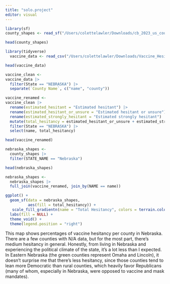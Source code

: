 ```yaml
---
title: "solo.project"
editor: visual
---
```


```r
library(sf)
county_shapes <- read_sf("/Users/colettelawler/Downloads/cb_2023_us_county_500k")

head(county_shapes)
```
```r
library(tidyverse) 
  vaccine_data <- read_csv("/Users/colettelawler/Downloads/Vaccine_Hesitancy_for_COVID-19__County_and_local_estimates_20250402.csv")
```
```r
head(vaccine_data)
```
```r
vaccine_clean <-
vaccine_data |>
  filter(State == "NEBRASKA") |>
  separate(`County Name`, c("name", "county")) 
```
```r
vaccine_renamed <-
vaccine_clean |>
  rename(estimated_hesitant = "Estimated hesitant") |>
  rename(estimated_hesitant_or_unsure = "Estimated hesitant or unsure") |>
  rename(estimated_strongly_hesitant = "Estimated strongly hesitant") |>
  mutate(total_hesitancy = estimated_hesitant_or_unsure + estimated_strongly_hesitant + estimated_hesitant) |>
  filter(State == "NEBRASKA") |>
  select(name, total_hesitancy)

head(vaccine_renamed)
```

```r
nebraska_shapes <-
  county_shapes |>
  filter(STATE_NAME == "Nebraska")

head(nebraska_shapes)

nebraska_shapes <-
  nebraska_shapes |>
  full_join(vaccine_renamed, join_by(NAME == name))
```

```r
ggplot() +
  geom_sf(data = nebraska_shapes,
          aes(fill = total_hesitancy)) +
   scale_fill_gradientn(name = "Total Hesitancy", colors = terrain.colors(10)) +
  labs(fill = NULL) +
  theme_void() +
  theme(legend.position = "right")
```
This map shows percentages of vaccine hesitancy per county in Nebraska. There are a few counties with N/A data, but for the most part, there's medium hesitancy in general. Honestly, from living in Nebraska and experiencing the political climate of the state, it's a lot less than I expected. In Eastern Nebraska (the green counties represent Omaha and Lincoln), it doesn't surprise me that there's less hesitancy, since those counties tend to lean more Democratic than rural counties, which heavily favor Republicans (many of whom, especially in Nebraska, were opposed to vaccine and mask mandates). 
